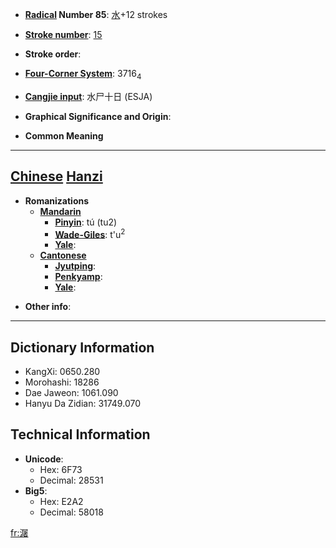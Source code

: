 * '''[[Wiktionary:Chinese radical index| Radical]] Number 85''': [[Wiktionary:Chinese radical index 水|水]]+12 strokes

* '''[[Wiktionary:Chinese total strokes index|Stroke number]]''': [[Wiktionary:Chinese total strokes index 15|15]]

* '''Stroke order''': 

* '''[[Wiktionary:Chinese four corner index|Four-Corner System]]''': 3716<sub>4</sub>

* '''[[Wiktionary:Chinese Cangjie index|Cangjie input]]''': 水尸十日 (ESJA)

* '''Graphical Significance and Origin''': 

* '''Common Meaning'''

----

== [[Chinese]] [[Hanzi]] ==

* '''Romanizations'''
** '''[[Mandarin]]'''
*** '''[[Pinyin]]''': tú (tu2)
*** '''[[Wade-Giles]]''': t'u<sup>2</sup>
*** '''[[Yale]]''': 
** '''[[Cantonese]]'''
*** '''[[Jyutping]]''':
*** '''[[Penkyamp]]''': 
*** '''[[Yale]]''': 

* '''Other info''': 

----

== Dictionary Information ==

* KangXi: 0650.280
* Morohashi: 18286
* Dae Jaweon: 1061.090
* Hanyu Da Zidian: 31749.070

== Technical Information ==

* '''Unicode''':
** Hex: 6F73
** Decimal: 28531
* '''Big5''':
** Hex: E2A2
** Decimal: 58018

[[fr:潳]]